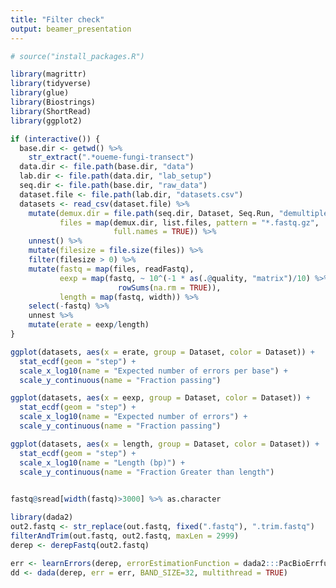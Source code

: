 ```yaml
---
title: "Filter check"
output: beamer_presentation
---
```


```r
# source("install_packages.R")

library(magrittr)
library(tidyverse)
library(glue)
library(Biostrings)
library(ShortRead)
library(ggplot2)

if (interactive()) {
  base.dir <- getwd() %>%
    str_extract(".*oueme-fungi-transect")
  data.dir <- file.path(base.dir, "data")
  lab.dir <- file.path(data.dir, "lab_setup")
  seq.dir <- file.path(base.dir, "raw_data")
  dataset.file <- file.path(lab.dir, "datasets.csv")
  datasets <- read_csv(dataset.file) %>%
    mutate(demux.dir = file.path(seq.dir, Dataset, Seq.Run, "demultiplex"),
           files = map(demux.dir, list.files, pattern = "*.fastq.gz",
                       full.names = TRUE)) %>%
    unnest() %>%
    mutate(filesize = file.size(files)) %>%
    filter(filesize > 0) %>%
    mutate(fastq = map(files, readFastq),
           eexp = map(fastq, ~ 10^(-1 * as(.@quality, "matrix")/10) %>%
                        rowSums(na.rm = TRUE)),
           length = map(fastq, width)) %>%
    select(-fastq) %>%
    unnest %>%
    mutate(erate = eexp/length)
}
```

```r
ggplot(datasets, aes(x = erate, group = Dataset, color = Dataset)) +
  stat_ecdf(geom = "step") +
  scale_x_log10(name = "Expected number of errors per base") +
  scale_y_continuous(name = "Fraction passing")

ggplot(datasets, aes(x = eexp, group = Dataset, color = Dataset)) +
  stat_ecdf(geom = "step") +
  scale_x_log10(name = "Expected number of errors") +
  scale_y_continuous(name = "Fraction passing")

ggplot(datasets, aes(x = length, group = Dataset, color = Dataset)) +
  stat_ecdf(geom = "step") +
  scale_x_log10(name = "Length (bp)") +
  scale_y_continuous(name = "Fraction Greater than length")
  
```

```r
fastq@sread[width(fastq)>3000] %>% as.character
```


```r
library(dada2)
out2.fastq <- str_replace(out.fastq, fixed(".fastq"), ".trim.fastq")
filterAndTrim(out.fastq, out2.fastq, maxLen = 2999)
derep <- derepFastq(out2.fastq)

err <- learnErrors(derep, errorEstimationFunction = dada2:::PacBioErrfun, multithread = TRUE)
dd <- dada(derep, err = err, BAND_SIZE=32, multithread = TRUE)
```

